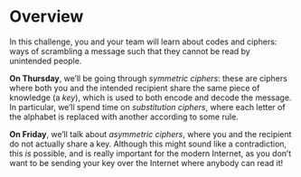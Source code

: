 # Overview {.unnumbered}

In this challenge, you and your team will learn about codes and ciphers: ways of scrambling a message such that they cannot be read by unintended people.

**On Thursday**, we'll be going through *symmetric ciphers*: these are ciphers where both you and the intended recipient share the same piece of knowledge (a *key*), which is used to both encode and decode the message.
In particular, we'll spend time on *substitution ciphers*, where each letter of the alphabet is replaced with another according to some rule.

**On Friday**, we'll talk about *asymmetric ciphers*, where you and the recipient do not actually share a key.
Although this might sound like a contradiction, this *is* possible, and is really important for the modern Internet, as you don't want to be sending your key over the Internet where anybody can read it!
